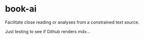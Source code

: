 # book-ai
Facilitate close reading or analyses from a constrained text source.

<Admonition type="note">
Just testing to see if Github renders mdx...
</Admonition>
